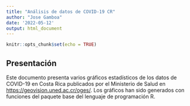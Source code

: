 ---
title: "Análisis de datos de COVID-19 CR"
author: "Jose Gamboa"
date: '2022-05-12'
output: html_document
---

```{r setup, include=FALSE}
knitr::opts_chunk$set(echo = TRUE)
```

## Presentación  
Este documento presenta varios gráficos estadísticos de los datos de COVID-19 en Costa Rica publicados por el Ministerio de Salud en [https://geovision.uned.ac.cr/oges/](https://geovision.uned.ac.cr/oges/). Los gráficos han sido generados con funciones del paquete base del lenguaje de programación R.